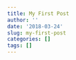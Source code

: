 ```yaml
---
title: My First Post
author: ''
date: '2018-03-24'
slug: my-first-post
categories: []
tags: []
---
```


